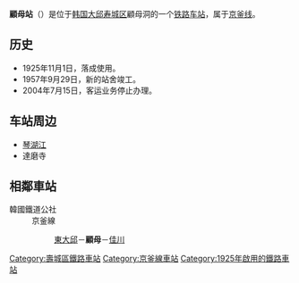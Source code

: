 {{expand|time=2014-04-20T08:38:34+00:00}}
{{unreferenced|time=2014-04-20T08:36:28+00:00}}
{{Infobox station
|livery    = {{韓國鐵道路線色|KR}}
|name      = 顧母站
|eng_name  = Gomo
|image     = Korail0gomo.jpg
|lines     = [[京釜线|京釜线]]
|distance  = 331.8km
|hangul    = 고모역
|hanja     = 顧母驛
|rr        = Gomo-yeok 
|mr        = Komo-yŏk
|operator  = [[韩国铁道公社|韩国铁道公社]]
|address   = {{KOR}}[[大邱廣域市|大邱廣域市]][[壽城區|壽城區]]顧母路208
|structure = 地面车站
|platform  = [[混合式月台|混合式月台]]
|open      = 1925年11月1日
|adjacent    = {{Adjacent stations|system1=韓國鐵道公社
|line1=京釜線|left1=東大邱|right1=佳川|note-left1=5.5km|note-right1=1.6km
}}
}}

'''顧母站'''（{{kor|諺=고모역|漢=顧母驛|羅=Gomo yeok|f=y}}）是位于[[韩国|韩国]][[大邱|大邱]][[寿城区|寿城区]]顧母洞的一个[[铁路车站|铁路车站]]，属于[[京釜线|京釜线]]。

== 历史 ==
*1925年11月1日，落成使用。
*1957年9月29日，新的站舍竣工。
*2004年7月15日，客运业务停止办理。

== 车站周边 ==
*[[琴湖江|琴湖江]]
*達磨寺

== 相鄰車站 ==
;韓國鐵道公社
:京釜線
::[[東大邱站|東大邱]]－'''顧母'''－[[佳川站|佳川]]

{{京釜线}}
{{DEFAULTSORT:Gomo}}
[[Category:壽城區鐵路車站|Category:壽城區鐵路車站]]
[[Category:京釜線車站|Category:京釜線車站]]
[[Category:1925年啟用的鐵路車站|Category:1925年啟用的鐵路車站]]